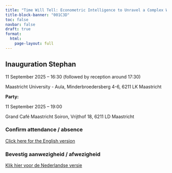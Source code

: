 ```yaml
---
title: "Time Will Tell: Econometric Intelligence to Unravel a Complex World"
title-block-banner: "001C3D"
toc: false
navbar: false
draft: true
format: 
  html:
    page-layout: full
---
```


::: {.callout-note}
## Inauguration Stephan
<i class="bi bi-calendar"></i> 11 September 2025 -- 16:30 (followed by reception around 17:30)

<i class="bi bi-geo-alt-fill"></i> Maastricht University - Aula, Minderbroedersberg 4-6, 6211 LK Maastricht

**Party:**

<i class="bi bi-calendar"></i> 11 September 2025 -- 19:00

<i class="bi bi-geo-alt-fill"></i> Grand Café Maastricht Soiron, Vrijthof 18, 6211 LD Maastricht

:::

### Confirm attendance / absence

[Click here for the English version](https://maastrichtuniversity.eu.qualtrics.com/jfe/form/SV_2ogEFCaQ57cR1Fc?Q_Language=EN)

### Bevestig aanwezigheid / afwezigheid

[Klik hier voor de Nederlandse versie](https://maastrichtuniversity.eu.qualtrics.com/jfe/form/SV_2ogEFCaQ57cR1Fc?Q_Language=NL)

